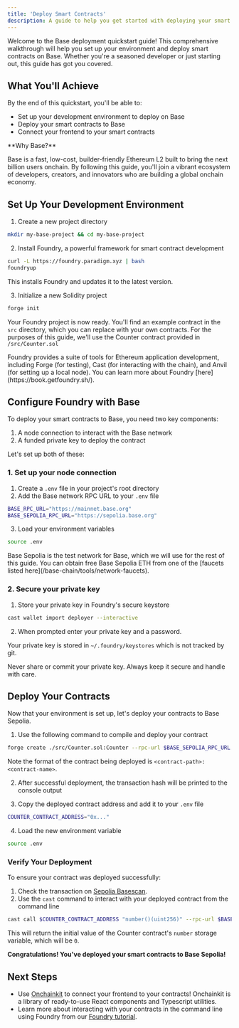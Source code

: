 ```yaml
---
title: 'Deploy Smart Contracts'
description: A guide to help you get started with deploying your smart contracts on Base.
---
```


Welcome to the Base deployment quickstart guide! This comprehensive walkthrough will help you set up your environment and deploy smart contracts on Base. Whether you're a seasoned developer or just starting out, this guide has got you covered.

## What You'll Achieve

By the end of this quickstart, you'll be able to:

- Set up your development environment to deploy on Base
- Deploy your smart contracts to Base
- Connect your frontend to your smart contracts

<Tip>
**Why Base?**

Base is a fast, low-cost, builder-friendly Ethereum L2 built to bring the next billion users onchain. By following this guide, you'll join a vibrant ecosystem of developers, creators, and innovators who are building a global onchain economy.
</Tip>


## Set Up Your Development Environment

1. Create a new project directory

```bash
mkdir my-base-project && cd my-base-project
```

2. Install Foundry, a powerful framework for smart contract development

```bash
curl -L https://foundry.paradigm.xyz | bash
foundryup
```

This installs Foundry and updates it to the latest version.

3. Initialize a new Solidity project

```bash
forge init
```

Your Foundry project is now ready. You'll find an example contract in the `src` directory, which you can replace with your own contracts. For the purposes of this guide, we'll use the Counter contract provided in `/src/Counter.sol`

<Tip>
Foundry provides a suite of tools for Ethereum application development, including Forge (for testing), Cast (for interacting with the chain), and Anvil (for setting up a local node). You can learn more about Foundry [here](https://book.getfoundry.sh/).
</Tip>


## Configure Foundry with Base

To deploy your smart contracts to Base, you need two key components:

1. A node connection to interact with the Base network
2. A funded private key to deploy the contract

Let's set up both of these:

### 1. Set up your node connection

1. Create a `.env` file in your project's root directory
2. Add the Base network RPC URL to your `.env` file

```bash
BASE_RPC_URL="https://mainnet.base.org"
BASE_SEPOLIA_RPC_URL="https://sepolia.base.org"
```

3. Load your environment variables

```bash
source .env
```

<Tip>
Base Sepolia is the test network for Base, which we will use for the rest of this guide. You can obtain free Base Sepolia ETH from one of the [faucets listed here](/base-chain/tools/network-faucets).
</Tip>


### 2. Secure your private key

1. Store your private key in Foundry's secure keystore

```bash
cast wallet import deployer --interactive
```

2. When prompted enter your private key and a password.

Your private key is stored in `~/.foundry/keystores` which is not tracked by git.

<Warning>
Never share or commit your private key. Always keep it secure and handle with care.
</Warning>


## Deploy Your Contracts

Now that your environment is set up, let's deploy your contracts to Base Sepolia.

1. Use the following command to compile and deploy your contract

```bash
forge create ./src/Counter.sol:Counter --rpc-url $BASE_SEPOLIA_RPC_URL --account deployer
```

Note the format of the contract being deployed is `<contract-path>:<contract-name>`.

2. After successful deployment, the transaction hash will be printed to the console output

3. Copy the deployed contract address and add it to your `.env` file

```bash
COUNTER_CONTRACT_ADDRESS="0x..."
```

4. Load the new environment variable

```bash
source .env
```

### Verify Your Deployment

To ensure your contract was deployed successfully:

1. Check the transaction on [Sepolia Basescan](https://sepolia.basescan.org/).
2. Use the `cast` command to interact with your deployed contract from the command line

```bash
cast call $COUNTER_CONTRACT_ADDRESS "number()(uint256)" --rpc-url $BASE_SEPOLIA_RPC_URL
```
This will return the initial value of the Counter contract's `number` storage variable, which will be `0`.

**Congratulations! You've deployed your smart contracts to Base Sepolia!**

## Next Steps

- Use [Onchainkit](https://onchainkit.com) to connect your frontend to your contracts! Onchainkit is a library of ready-to-use React components and Typescript utilities.
- Learn more about interacting with your contracts in the command line using Foundry from our [Foundry tutorial](/cookbook/smart-contract-development/foundry/deploy-with-foundry).


